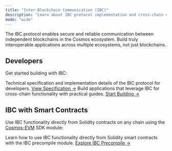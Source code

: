 ```yaml
---
title: "Inter-Blockchain Communication (IBC)"
description: "Learn about IBC protocol implementation and cross-chain communication in the Cosmos ecosystem."
mode: "wide"
---
```


The IBC protocol enables secure and reliable communication between independent blockchains in the Cosmos ecosystem.
Build truly interoperable applications across multiple ecosystems, not just blockchains.

## Developers

Get started building with IBC:

<CardGroup cols={2}>
  <Card title="IBC Protocol Specification" icon="file-text">
    Technical specification and implementation details of the IBC protocol for developers.
    <a href="docs/ibc/spec.mdx">View Specification →</a>
  </Card>
  <Card title="Cross-Chain Development" icon="wrench">
    Build applications that leverage IBC for cross-chain functionality with practical guides.
    <a href="https://ibc.cosmos.network/">Start Building →</a>
  </Card>
</CardGroup>

## IBC with Smart Contracts

Use IBC functionality directly from Solidity contracts on any chain using the [Cosmos-EVM](https://github.com/cosmos/evm) SDK module:

<Card title="IBC Precompile Guide" icon="zap">
  Learn how to use IBC functionality directly from Solidity smart contracts with the IBC precompile module.
  <a href="/docs/evm/precompiles/ics20">Explore IBC Precompile →</a>
</Card>
